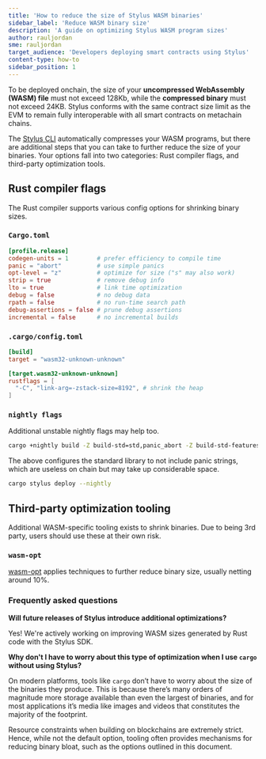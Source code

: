 ```yaml
---
title: 'How to reduce the size of Stylus WASM binaries'
sidebar_label: 'Reduce WASM binary size'
description: 'A guide on optimizing Stylus WASM program sizes'
author: rauljordan
sme: rauljordan
target_audience: 'Developers deploying smart contracts using Stylus'
content-type: how-to
sidebar_position: 1
---
```



<PublicPreviewBannerPartial />

To be deployed onchain, the size of your **uncompressed WebAssembly (WASM) file** must not exceed 128Kb, while the **compressed binary** must not exceed 24KB. Stylus conforms with the same contract size limit as the EVM to remain fully interoperable with all smart contracts on metachain chains.

The [Stylus CLI](https://github.com/META-MetaChain/cargo-stylus) automatically compresses your WASM programs, but there are additional steps that you can take to further reduce the size of your binaries. Your options fall into two categories: Rust compiler flags, and third-party optimization tools.

## Rust compiler flags

The Rust compiler supports various config options for shrinking binary sizes.

### `Cargo.toml`

```toml
[profile.release]
codegen-units = 1        # prefer efficiency to compile time
panic = "abort"          # use simple panics
opt-level = "z"          # optimize for size ("s" may also work)
strip = true             # remove debug info
lto = true               # link time optimization
debug = false            # no debug data
rpath = false            # no run-time search path
debug-assertions = false # prune debug assertions
incremental = false      # no incremental builds
```

### `.cargo/config.toml`

```toml
[build]
target = "wasm32-unknown-unknown"

[target.wasm32-unknown-unknown]
rustflags = [
  "-C", "link-arg=-zstack-size=8192", # shrink the heap
]
```

### `nightly flags`

Additional unstable nightly flags may help too.

```bash
cargo +nightly build -Z build-std=std,panic_abort -Z build-std-features=panic_immediate_abort
```

The above configures the standard library to not include panic strings, which are useless on chain but may take up considerable space.

```bash
cargo stylus deploy --nightly
```

## Third-party optimization tooling

Additional WASM-specific tooling exists to shrink binaries. Due to being 3rd party, users should use these at their own risk.

### `wasm-opt`

[wasm-opt](https://docs.rs/wasm-opt/0.113.0/wasm_opt/) applies techniques to further reduce binary size, usually netting around 10%.

### Frequently asked questions

**Will future releases of Stylus introduce additional optimizations?**

Yes! We're actively working on improving WASM sizes generated by Rust code with the Stylus SDK.

**Why don't I have to worry about this type of optimization when I use `cargo` without using Stylus?**

On modern platforms, tools like `cargo` don’t have to worry about the size of the binaries they produce. This is because there’s many orders of magnitude more storage available than even the largest of binaries, and for most applications it’s media like images and videos that constitutes the majority of the footprint.

Resource constraints when building on blockchains are extremely strict. Hence, while not the default option, tooling often provides mechanisms for reducing binary bloat, such as the options outlined in this document.
